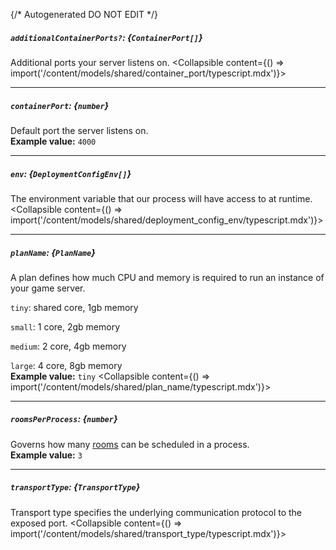 {/* Autogenerated DO NOT EDIT  */}

##### `additionalContainerPorts?`: *{`ContainerPort[]`}*
Additional ports your server listens on.
<Collapsible content={() => import('/content/models/shared/container_port/typescript.mdx')}>
</Collapsible>

---
##### `containerPort`: *{`number`}*
Default port the server listens on.
<br/>
**Example value:** `4000`

---
##### `env`: *{`DeploymentConfigEnv[]`}*
The environment variable that our process will have access to at runtime.
<Collapsible content={() => import('/content/models/shared/deployment_config_env/typescript.mdx')}>
</Collapsible>

---
##### `planName`: *{`PlanName`}*
A plan defines how much CPU and memory is required to run an instance of your game server.

`tiny`: shared core, 1gb memory

`small`: 1 core, 2gb memory

`medium`: 2 core, 4gb memory

`large`: 4 core, 8gb memory
<br/>
**Example value:** `tiny`
<Collapsible content={() => import('/content/models/shared/plan_name/typescript.mdx')}>
</Collapsible>

---
##### `roomsPerProcess`: *{`number`}*
Governs how many [rooms](https://hathora.dev/docs/concepts/hathora\-entities\#room) can be scheduled in a process.
<br/>
**Example value:** `3`

---
##### `transportType`: *{`TransportType`}*
Transport type specifies the underlying communication protocol to the exposed port.
<Collapsible content={() => import('/content/models/shared/transport_type/typescript.mdx')}>
</Collapsible>

